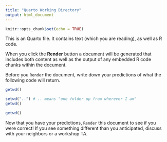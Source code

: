 ```yaml
---
title: "Quarto Working Directory"
output: html_document
---
```


```r
knitr::opts_chunk$set(echo = TRUE)
```

This is an Quarto file. It contains text (which you are reading), as well as R code.

When you click the **Render** button a document will be generated that includes both content 
as well as the output of any embedded R code chunks within the document.

Before you `Render` the document, write down your predictions of what the following code will return.

```r
getwd()
```

```r
setwd("..") # .. means "one folder up from wherever I am"
getwd()
```

```r
getwd()
```

Now that you have your predictions, `Render` this document to see
if you were correct! If you see something different than you anticipated,
discuss with your neighbors or a workshop TA.